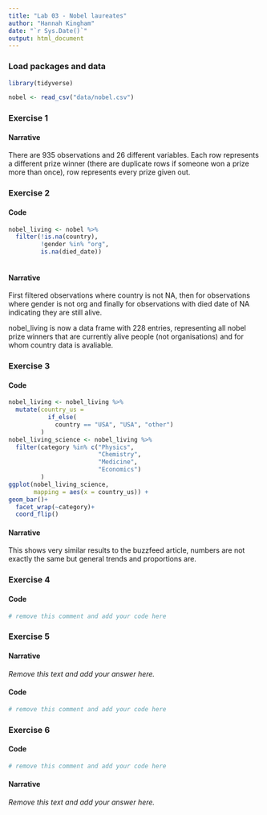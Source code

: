 ```yaml
---
title: "Lab 03 - Nobel laureates"
author: "Hannah Kingham"
date: "`r Sys.Date()`"
output: html_document
---
```



### Load packages and data

```r
library(tidyverse) 
```

```r
nobel <- read_csv("data/nobel.csv")
```

### Exercise 1

#### Narrative
There are 935 observations and 26 different variables. Each row represents a different prize winner (there are duplicate rows if someone won a prize more than once), row represents every prize given out.


### Exercise 2

#### Code

```r
nobel_living <- nobel %>%
  filter(!is.na(country), 
         !gender %in% "org", 
         is.na(died_date))
  
```

#### Narrative
First filtered observations where country is not NA, then for observations where gender is not org and finally for observations with died date of NA indicating they are still alive.

nobel_living is now a data frame with 228 entries, representing all nobel prize winners that are currently alive people (not organisations) and for whom country data is avaliable.


### Exercise 3

#### Code

```r
nobel_living <- nobel_living %>%
  mutate(country_us = 
           if_else(
             country == "USA", "USA", "other")
         )
nobel_living_science <- nobel_living %>%
  filter(category %in% c("Physics", 
                         "Chemistry",
                         "Medicine",
                         "Economics")
         )
ggplot(nobel_living_science, 
       mapping = aes(x = country_us)) +
geom_bar()+
  facet_wrap(~category)+
  coord_flip()
```

#### Narrative

This shows very similar results to the buzzfeed article, numbers are not exactly the same but general trends and proportions are.


### Exercise 4

#### Code

```r
# remove this comment and add your code here
```


### Exercise 5

#### Narrative

*Remove this text and add your answer here.*

#### Code

```r
# remove this comment and add your code here
```


### Exercise 6

#### Code

```r
# remove this comment and add your code here
```

#### Narrative

*Remove this text and add your answer here.*
